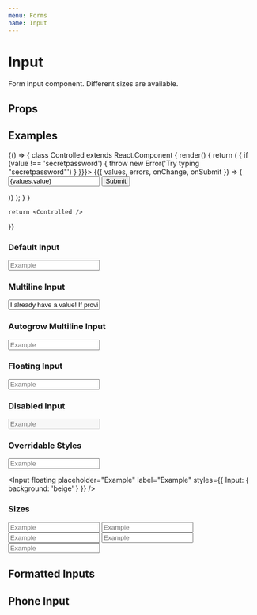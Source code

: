 ```yaml
---
menu: Forms
name: Input
---
```



# Input

Form input component. Different sizes are available.

## Props

<PropsTable of={Input} />

## Examples
<Playground>
  {() => {
    class Controlled extends React.Component {
      render() {
        return (
          <Formbot
            onSubmit={console.log}
            initialValues={{ value: '' }}
            validations={{ value: (value) => {
              if (value !== 'secretpassword') {
                throw new Error('Try typing "secretpassword"')
               }
             }}}>
            {({ values, errors, onChange, onSubmit }) => (
              <form onSubmit={onSubmit}>
                <Input label="Input with Formbot" name="value" value={values.value} error={errors.value} onChange={onChange}/>
                <Button mt={2} type="submit">Submit</Button>
              </form>
            )}
          </Formbot>
        );
      }
    }

    return <Controlled />
  }}
</Playground>

### Default Input
<Playground>
   <Input placeholder="Example" label="Example" />
</Playground>

### Multiline Input
<Playground>
   <Input multiline placeholder="Example" label="Example" value="I already have a value! If provided a value, I become controlled, so I won't update when you type here..." />
</Playground>

### Autogrow Multiline Input
<Playground>
   <Input multiline autogrow placeholder="Example" label="Example" />
</Playground>

### Floating Input
<Playground>
   <Input floating placeholder="Example" label="Example" />
</Playground>

### Disabled Input
<Playground>
   <Input disabled placeholder="Example" label="Example" />
</Playground>

### Overridable Styles
<Playground>
   <Input placeholder="Example" label="Example" styles={{
     Input: {
       background: 'beige'
     }
   }} />

   <Input floating placeholder="Example" label="Example" styles={{
     Input: {
       background: 'beige'
     }
   }} />
</Playground>

### Sizes
<Playground>
   <Input size="xs" placeholder="Example" label="Example" />
   <Input size="sm" placeholder="Example" label="Example" />
   <Input size="md" placeholder="Example" label="Example" />
   <Input size="lg" placeholder="Example" label="Example" />
   <Input size="xl" placeholder="Example" label="Example" />
</Playground>

## Formatted Inputs

## Phone Input
<Playground>
   <PhoneInput placeholder="Example" label="Phone Number" value="4088675309" />
</Playground>
